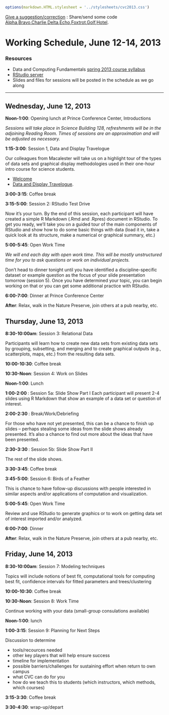 ```r
options(markdown.HTML.stylesheet = '../stylesheets/cvc2013.css')
```
<script src="https://ajax.googleapis.com/ajax/libs/jquery/1.7.1/jquery.min.js"></script>
<script src="../javascripts/main.js"></script>

[Give a suggestion/correction](https://docs.google.com/document/d/1eEwaMvxahJJ2YuFFWgUEmgBj58umwvMwf_GXnsp9Yc0/edit?usp=sharing) : Share/send some code  [Alpha](http://www.mosaic-web.org/go/firepad/examples/codeCOMP121.html#-alpharIwB7uaxo82e5QET),[Bravo](http://www.mosaic-web.org/go/firepad/examples/codeCOMP121.html#-bravoIwB7uaxo82e5QET),[Charlie](http://www.mosaic-web.org/go/firepad/examples/codeCOMP121.html#-charlieIwB7uaxo82e5QET),[Delta](http://www.mosaic-web.org/go/firepad/examples/codeCOMP121.html#-deltaIwB7uaxo82e5QET),[Echo](http://www.mosaic-web.org/go/firepad/examples/codeCOMP121.html#-echoIwB7uaxo82e5QET),[Foxtrot](http://www.mosaic-web.org/go/firepad/examples/codeCOMP121.html#-foxtrotIwB7uaxo82e5QET),[Golf](http://www.mosaic-web.org/go/firepad/examples/codeCOMP121.html#-golfIwB7uaxo82e5QET),[Hotel](http://www.mosaic-web.org/go/firepad/examples/codeCOMP121.html#-hotelIwB7uaxo82e5QET).  



Working Schedule, June 12-14, 2013 
========================================================

### Resources

* Data and Computing Fundamentals [spring 2013 course syllabus](http://htmlpreview.github.io/?https://github.com/dtkaplan/DataAndComputingFundamentals/blob/master/Spring2013/syllabus2013.html)
* [RStudio server](http://dahl.calvin.edu)
* Slides and files for sessions will be posted in the schedule as we go along

--------------------------

## Wednesday, June 12, 2013

**Noon-1:00**: Opening lunch at Prince Conference Center, Introductions

*Sessions will take place in Science Building 128, refreshments will be in the adjoining 
Reading Room.  Times of sessions are an approximation and will be adjusted as necessary.*

**1:15-3:00**: Session 1, Data and Display Travelogue 

Our colleagues from Macalester will take us on a highlight tour of the types of data sets
and graphical display methodologies used in their one-hour intro course for science students.

* [Welcome](Session1/Welcome.html)
* [Data and Display Travelogue](Session1/DCF-Travelogue/Slides.html).

**3:00-3:15**: Coffee break

**3:15-5:00**: Session 2: RStudio Test Drive

Now it's your turn.  By the end of this session, each participant will have created a simple R Markdown (.Rmd and .Rpres) document in RStudio.  To get you ready, we'll take you on a guided tour
of the main components of RStudio and show how to do some basic things with data (load it in, take a quick look at its structure, make a numerical or graphical summary, etc.)

**5:00-5:45**: Open Work Time 

*We will end each day with open work time.  This will be mostly unstructured time for you to
ask questions or work on individual projects.*

Don't head to dinner tonight until you have identified a discipline-specific dataset or 
example question as the focus of your slide presentation tomorrow (session 5).  Once you
have determined your topic, you can begin working on that or you can get some additional
practice with RStudio.

**6:00-7:00**: Dinner at Prince Conference Center

**After**: Relax, walk in the Nature Preserve, join others at a pub nearby, etc.

## Thursday, June 13, 2013

**8:30-10:00am**: Session 3: Relational Data

Participants will learn how to create new data sets from existing data sets by grouping, subsetting, and merging and to create graphical outputs  (e.g., scatterplots, maps, etc.) from the resulting 
data sets.

**10:00-10:30**: Coffee break

**10:30-Noon**: Session 4: Work on Slides

**Noon-1:00**: Lunch

**1:00-2:00 **: Session 5a: Slide Show Part I
Each participant will present 2-4 slides using R Markdown that show an example of a data set or question of interest.

**2:00-2:30 **: Break/Work/Debriefing

For those who have not yet presented, this can be a chance to finish up slides -- 
perhaps stealing some ideas from the slide shows  already presented.   It's also a chance to find
out more about the ideas that have been presented.

**2:30-3:30 **: Session 5b: Slide Show Part II

The rest of the slide shows.

**3:30-3:45**: Coffee break

**3:45-5:00**: Session 6: Birds of a Feather

This is chance to have follow-up discussions with people interested in similar aspects and/or applications of computation and visualization.  

**5:00-5:45**: Open Work Time

Review and use RStudio to generate graphics or to work on getting data set of interest imported and/or analyzed.

**6:00-7:00**: Dinner

**After**: Relax, walk in the Nature Preserve, join others at a pub nearby, etc.

## Friday, June 14, 2013

**8:30-10:00am**: Session 7: Modeling techniques 

Topics will include notions of best fit, computational tools for computing best fit, confidence intervals for fitted parameters and trees/clustering

**10:00-10:30**: Coffee break

**10:30-Noon**: Session 8: Work Time

Continue working with your data (small-group consulations available)

**Noon-1:00**: lunch

**1:00-3:15**: Session 9: Planning for Next Steps

Discussion to determine

 * tools/recources needed
 * other key players that will help ensure success
 * timeline for implementation
 * possible barriers/challenges for sustaining effort when return to own campus
 * what CVC can do for you
 * how do we teach this to students (which instructors, which methods, which courses)
 

**3:15-3:30**: Coffee break

**3:30-4:30**: wrap-up/depart

